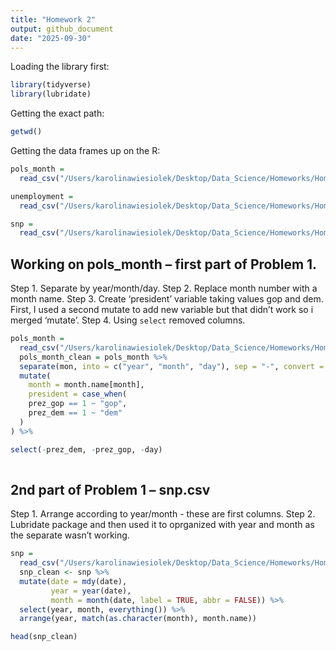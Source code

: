 ```yaml
---
title: "Homework 2"
output: github_document
date: "2025-09-30"
---
```


Loading the library first: 

```r
library(tidyverse)
library(lubridate)
```

Getting the exact path:
```r
getwd()
```

Getting the data frames up on the R:
```r
pols_month = 
  read_csv("/Users/karolinawiesiolek/Desktop/Data_Science/Homeworks/Homework2/data/pols-month.csv") 

unemployment = 
  read_csv("/Users/karolinawiesiolek/Desktop/Data_Science/Homeworks/Homework2/data/unemployment.csv") 

snp = 
  read_csv("/Users/karolinawiesiolek/Desktop/Data_Science/Homeworks/Homework2/data/snp.csv") 

```

## Working on pols_month -- first part of Problem 1.

Step 1. Separate by year/month/day.
Step 2. Replace month number with a month name.
Step 3. Create 'president' variable taking values gop and dem. First, I used a second mutate to add new variable but that didn't work so i merged 'mutate'.
Step 4. Using `select` removed columns. 

```r
pols_month =
  read_csv("/Users/karolinawiesiolek/Desktop/Data_Science/Homeworks/Homework2/data/pols-month.csv")
  pols_month_clean = pols_month %>% 
  separate(mon, into = c("year", "month", "day"), sep = "-", convert = TRUE) %>% 
  mutate(
    month = month.name[month],
    president = case_when(
    prez_gop == 1 ~ "gop",
    prez_dem == 1 ~ "dem"
  )
) %>% 

select(-prez_dem, -prez_gop, -day) 
 
```



## 2nd part of Problem 1 -- snp.csv 
Step 1. Arrange according to year/month - these are first columns. 
Step 2. Lubridate package and then used it to oprganized with year and month as the separate wasn't working. 

```r
snp =
  read_csv("/Users/karolinawiesiolek/Desktop/Data_Science/Homeworks/Homework2/data/snp.csv")
  snp_clean <- snp %>%
  mutate(date = mdy(date),                
         year = year(date),
         month = month(date, label = TRUE, abbr = FALSE)) %>%  
  select(year, month, everything()) %>%
  arrange(year, match(as.character(month), month.name))

head(snp_clean)
```
